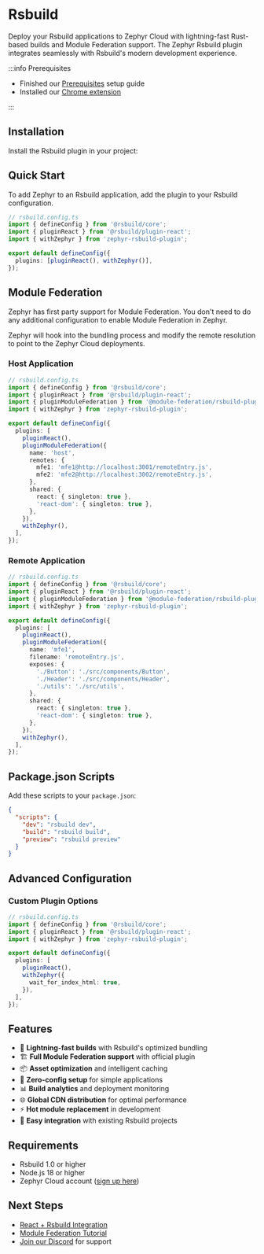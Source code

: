 
# Rsbuild

Deploy your Rsbuild applications to Zephyr Cloud with lightning-fast Rust-based builds and Module Federation support. The Zephyr Rsbuild plugin integrates seamlessly with Rsbuild's modern development experience.

:::info Prerequisites

- Finished our [Prerequisites](/getting-started/installation) setup guide
- Installed our [Chrome extension](https://chromewebstore.google.com/detail/zephyr-mission-control/liflhldchhinbaeplljlplhnbkdidedn)

:::

<CodemodDisclaimer />

## Installation

Install the Rsbuild plugin in your project:

<PackageManagerTabs command="add --dev zephyr-rsbuild-plugin" />

## Quick Start

To add Zephyr to an Rsbuild application, add the plugin to your Rsbuild configuration.

```typescript
// rsbuild.config.ts
import { defineConfig } from '@rsbuild/core';
import { pluginReact } from '@rsbuild/plugin-react';
import { withZephyr } from 'zephyr-rsbuild-plugin';

export default defineConfig({
  plugins: [pluginReact(), withZephyr()],
});
```

## Module Federation

Zephyr has first party support for Module Federation. You don't need to do any additional configuration to enable Module Federation in Zephyr.

Zephyr will hook into the bundling process and modify the remote resolution to point to the Zephyr Cloud deployments.

### Host Application

```typescript
// rsbuild.config.ts
import { defineConfig } from '@rsbuild/core';
import { pluginReact } from '@rsbuild/plugin-react';
import { pluginModuleFederation } from '@module-federation/rsbuild-plugin';
import { withZephyr } from 'zephyr-rsbuild-plugin';

export default defineConfig({
  plugins: [
    pluginReact(),
    pluginModuleFederation({
      name: 'host',
      remotes: {
        mfe1: 'mfe1@http://localhost:3001/remoteEntry.js',
        mfe2: 'mfe2@http://localhost:3002/remoteEntry.js',
      },
      shared: {
        react: { singleton: true },
        'react-dom': { singleton: true },
      },
    }),
    withZephyr(),
  ],
});
```

### Remote Application

```typescript
// rsbuild.config.ts
import { defineConfig } from '@rsbuild/core';
import { pluginReact } from '@rsbuild/plugin-react';
import { pluginModuleFederation } from '@module-federation/rsbuild-plugin';
import { withZephyr } from 'zephyr-rsbuild-plugin';

export default defineConfig({
  plugins: [
    pluginReact(),
    pluginModuleFederation({
      name: 'mfe1',
      filename: 'remoteEntry.js',
      exposes: {
        './Button': './src/components/Button',
        './Header': './src/components/Header',
        './utils': './src/utils',
      },
      shared: {
        react: { singleton: true },
        'react-dom': { singleton: true },
      },
    }),
    withZephyr(),
  ],
});
```

## Package.json Scripts

Add these scripts to your `package.json`:

```json
{
  "scripts": {
    "dev": "rsbuild dev",
    "build": "rsbuild build",
    "preview": "rsbuild preview"
  }
}
```

## Advanced Configuration

### Custom Plugin Options

```typescript
// rsbuild.config.ts
import { defineConfig } from '@rsbuild/core';
import { pluginReact } from '@rsbuild/plugin-react';
import { withZephyr } from 'zephyr-rsbuild-plugin';

export default defineConfig({
  plugins: [
    pluginReact(),
    withZephyr({
      wait_for_index_html: true,
    }),
  ],
});
```

## Features

- 🚀 **Lightning-fast builds** with Rsbuild's optimized bundling
- 🏗️ **Full Module Federation support** with official plugin
- 📦 **Asset optimization** and intelligent caching
- 🔧 **Zero-config setup** for simple applications
- 📊 **Build analytics** and deployment monitoring
- 🌐 **Global CDN distribution** for optimal performance
- ⚡ **Hot module replacement** in development
- 🔗 **Easy integration** with existing Rsbuild projects

## Requirements

- Rsbuild 1.0 or higher
- Node.js 18 or higher
- Zephyr Cloud account ([sign up here](https://app.zephyr-cloud.io))

## Next Steps

- [React + Rsbuild Integration](/integrations/react-rsbuild)
- [Module Federation Tutorial](/tutorials/create-mf-app)
- [Join our Discord](https://zephyr-cloud.io/discord) for support
